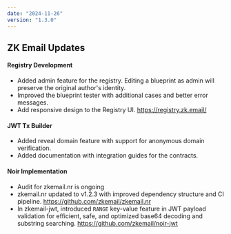 ```yaml
---
date: "2024-11-26"
version: "1.3.0"
---
```


## ZK Email Updates

#### Registry Development
- Added admin feature for the registry. Editing a blueprint as admin will preserve the original author's identity.
- Improved the blueprint tester with additional cases and better error messages.
- Add responsive design to the Registry UI. https://registry.zk.email/

#### JWT Tx Builder
- Added reveal domain feature with support for anonymous domain verification. 
- Added documentation with integration guides for the contracts.

#### Noir Implementation
- Audit for zkemail.nr is ongoing 
- zkemail.nr updated to v1.2.3 with improved dependency structure and CI pipeline. https://github.com/zkemail/zkemail.nr
- In zkemail-jwt, introduced `RANGE` key-value feature in JWT payload validation for efficient, safe, and optimized base64 decoding and substring searching. https://github.com/zkemail/noir-jwt